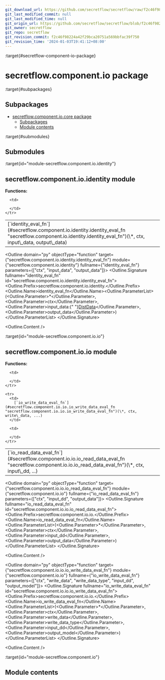 ```yaml
---
git_download_url: https://github.com/secretflow/secretflow/raw/f2c46f98224a42f29bca20751a569bbfac39f750/docs/source/secretflow.component.io.rst
git_last_modified_commit: null
git_last_modified_time: null
git_origin_url: https://github.com/secretflow/secretflow/blob/f2c46f98224a42f29bca20751a569bbfac39f750/docs/source/secretflow.component.io.rst
git_owner: secretflow
git_repo: secretflow
git_revision_commit: f2c46f98224a42f29bca20751a569bbfac39f750
git_revision_time: '2024-01-03T19:41:12+08:00'
---
```


:target{#secretflow-component-io-package}

# secretflow\.component.io package

:target{#subpackages}

## Subpackages

<TableOfContents>


  - [secretflow.component.io.core package](secretflow.component.io.component.io.core.mdx)
    - [Subpackages](secretflow.component.io.component.io.core.mdx#subpackages)
    - [Module contents](secretflow.component.io.component.io.core.mdx#module-secretflow.component.io.core)
</TableOfContents>

:target{#submodules}

## Submodules

:target{id="module-secretflow.component.io.identity"}

## <Target id="secretflow-component-io-identity-module" />secretflow\.component.io.identity module

<strong>Functions:</strong>

<table>
  <tbody>
    <tr>
      <td>
        [`identity_eval_fn`](#secretflow.component.io.identity.identity_eval_fn "secretflow.component.io.identity.identity_eval_fn")(\*, ctx, input\_data, output\_data)
      </td>

      <td>

      </td>
    </tr>
  </tbody>
</table>

<Outline domain="py" objectType="function" target={"secretflow.component.io.identity.identity_eval_fn"} module={"secretflow.component.io.identity"} fullname={"identity_eval_fn"} parameters={["ctx", "input_data", "output_data"]}>
  <Outline.Signature fullname="identity_eval_fn" id="secretflow.component.io.identity.identity_eval_fn">
    <Outline.Prefix>secretflow\.component.io.identity.</Outline.Prefix><Outline.Name>identity\_eval\_fn</Outline.Name><Outline.ParameterList><span>(</span><Outline.Parameter><span>\*</span></Outline.Parameter>, <Outline.Parameter><span className="name">ctx</span></Outline.Parameter>, <Outline.Parameter><span className="name">input\_data</span><span>:</span><span>{" "}</span><span className="name">[DistData](secretflow.spec.spec.v1.mdx#secretflow.spec.v1.data_pb2.DistData "secretflow.spec.v1.data_pb2.DistData")</span></Outline.Parameter>, <Outline.Parameter><span className="name">output\_data</span></Outline.Parameter><span>)</span></Outline.ParameterList>
  </Outline.Signature>

  <Outline.Content />
</Outline>

:target{id="module-secretflow.component.io.io"}

## <Target id="secretflow-component-io-io-module" />secretflow\.component.io.io module

<strong>Functions:</strong>

<table>
  <tbody>
    <tr>
      <td>
        [`io_read_data_eval_fn`](#secretflow.component.io.io.io_read_data_eval_fn "secretflow.component.io.io.io_read_data_eval_fn")(\*, ctx, input\_dd, ...)
      </td>

      <td>

      </td>
    </tr>

    <tr>
      <td>
        [`io_write_data_eval_fn`](#secretflow.component.io.io.io_write_data_eval_fn "secretflow.component.io.io.io_write_data_eval_fn")(\*, ctx, write\_data, ...)
      </td>

      <td>

      </td>
    </tr>
  </tbody>
</table>

<Outline domain="py" objectType="function" target={"secretflow.component.io.io.io_read_data_eval_fn"} module={"secretflow.component.io.io"} fullname={"io_read_data_eval_fn"} parameters={["ctx", "input_dd", "output_data"]}>
  <Outline.Signature fullname="io_read_data_eval_fn" id="secretflow.component.io.io.io_read_data_eval_fn">
    <Outline.Prefix>secretflow\.component.io.io.</Outline.Prefix><Outline.Name>io\_read\_data\_eval\_fn</Outline.Name><Outline.ParameterList><span>(</span><Outline.Parameter><span>\*</span></Outline.Parameter>, <Outline.Parameter><span className="name">ctx</span></Outline.Parameter>, <Outline.Parameter><span className="name">input\_dd</span></Outline.Parameter>, <Outline.Parameter><span className="name">output\_data</span></Outline.Parameter><span>)</span></Outline.ParameterList>
  </Outline.Signature>

  <Outline.Content />
</Outline>

<Outline domain="py" objectType="function" target={"secretflow.component.io.io.io_write_data_eval_fn"} module={"secretflow.component.io.io"} fullname={"io_write_data_eval_fn"} parameters={["ctx", "write_data", "write_data_type", "input_dd", "output_model"]}>
  <Outline.Signature fullname="io_write_data_eval_fn" id="secretflow.component.io.io.io_write_data_eval_fn">
    <Outline.Prefix>secretflow\.component.io.io.</Outline.Prefix><Outline.Name>io\_write\_data\_eval\_fn</Outline.Name><Outline.ParameterList><span>(</span><Outline.Parameter><span>\*</span></Outline.Parameter>, <Outline.Parameter><span className="name">ctx</span></Outline.Parameter>, <Outline.Parameter><span className="name">write\_data</span></Outline.Parameter>, <Outline.Parameter><span className="name">write\_data\_type</span></Outline.Parameter>, <Outline.Parameter><span className="name">input\_dd</span></Outline.Parameter>, <Outline.Parameter><span className="name">output\_model</span></Outline.Parameter><span>)</span></Outline.ParameterList>
  </Outline.Signature>

  <Outline.Content />
</Outline>

:target{id="module-secretflow.component.io"}

## <Target id="module-contents" />Module contents
